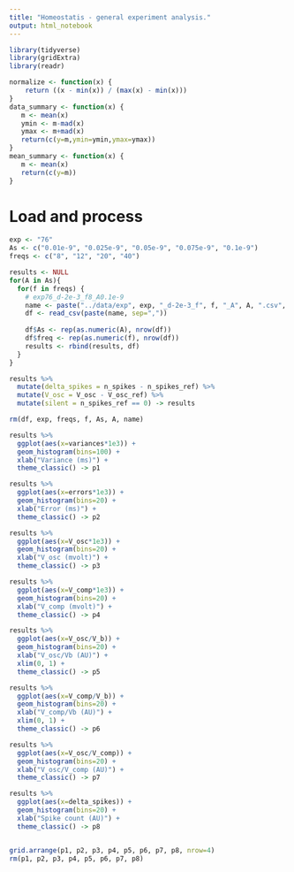 ```yaml
---
title: "Homeostatis - general experiment analysis."
output: html_notebook
---
```


```r
library(tidyverse)
library(gridExtra)
library(readr)

normalize <- function(x) {
    return ((x - min(x)) / (max(x) - min(x)))
}
data_summary <- function(x) {
   m <- mean(x)
   ymin <- m-mad(x)
   ymax <- m+mad(x)
   return(c(y=m,ymin=ymin,ymax=ymax))
}
mean_summary <- function(x) {
   m <- mean(x)
   return(c(y=m))
}
```


# Load and process

```r
exp <- "76"
As <- c("0.01e-9", "0.025e-9", "0.05e-9", "0.075e-9", "0.1e-9")
freqs <- c("8", "12", "20", "40")

results <- NULL
for(A in As){
  for(f in freqs) {
    # exp76_d-2e-3_f8_A0.1e-9
    name <- paste("../data/exp", exp, "_d-2e-3_f", f, "_A", A, ".csv", sep="")
    df <- read_csv(paste(name, sep=","))
    
    df$As <- rep(as.numeric(A), nrow(df))
    df$freq <- rep(as.numeric(f), nrow(df))
    results <- rbind(results, df)
  }
}

results %>% 
  mutate(delta_spikes = n_spikes - n_spikes_ref) %>% 
  mutate(V_osc = V_osc - V_osc_ref) %>% 
  mutate(silent = n_spikes_ref == 0) -> results

rm(df, exp, freqs, f, As, A, name)
```

```r
results %>% 
  ggplot(aes(x=variances*1e3)) +
  geom_histogram(bins=100) + 
  xlab("Variance (ms)") +
  theme_classic() -> p1

results %>% 
  ggplot(aes(x=errors*1e3)) +
  geom_histogram(bins=20) + 
  xlab("Error (ms)") +
  theme_classic() -> p2

results %>% 
  ggplot(aes(x=V_osc*1e3)) +
  geom_histogram(bins=20) +
  xlab("V_osc (mvolt)") +
  theme_classic() -> p3

results %>% 
  ggplot(aes(x=V_comp*1e3)) +
  geom_histogram(bins=20) +
  xlab("V_comp (mvolt)") +
  theme_classic() -> p4

results %>% 
  ggplot(aes(x=V_osc/V_b)) +
  geom_histogram(bins=20) +
  xlab("V_osc/Vb (AU)") +
  xlim(0, 1) +
  theme_classic() -> p5

results %>% 
  ggplot(aes(x=V_comp/V_b)) +
  geom_histogram(bins=20) +
  xlab("V_comp/Vb (AU)") +
  xlim(0, 1) +
  theme_classic() -> p6

results %>% 
  ggplot(aes(x=V_osc/V_comp)) +
  geom_histogram(bins=20) +
  xlab("V_osc/V_comp (AU)") +
  theme_classic() -> p7

results %>% 
  ggplot(aes(x=delta_spikes)) +
  geom_histogram(bins=20) +
  xlab("Spike count (AU)") +
  theme_classic() -> p8


grid.arrange(p1, p2, p3, p4, p5, p6, p7, p8, nrow=4)
rm(p1, p2, p3, p4, p5, p6, p7, p8)
```